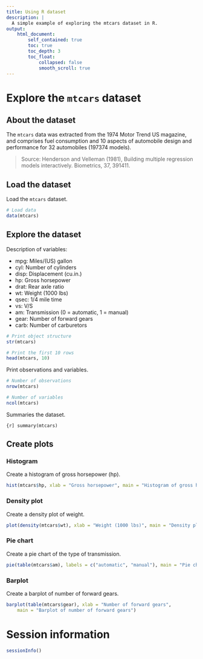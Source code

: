 ```yaml
---
title: Using R dataset
description: |
  A simple example of exploring the mtcars dataset in R.
output: 
    html_document:
        self_contained: true
        toc: true
        toc_depth: 3
        toc_float:
            collapsed: false
            smooth_scroll: true
---
```


# Explore the `mtcars` dataset

## About the dataset

The `mtcars` data was extracted from the 1974 Motor Trend US magazine, and comprises fuel consumption and 10 aspects of automobile design and performance for 32 automobiles (197374 models).

> Source: Henderson and Velleman (1981), Building multiple regression models interactively. Biometrics, 37, 391411.

## Load the dataset

Load the `mtcars` dataset.

```r
# Load data
data(mtcars)
```

## Explore the dataset

Description of variables:

- mpg: Miles/(US) gallon
- cyl: Number of cylinders
- disp: Displacement (cu.in.)
- hp: Gross horsepower
- drat: Rear axle ratio
- wt: Weight (1000 lbs)
- qsec: 1/4 mile time
- vs: V/S
- am: Transmission (0 = automatic, 1 = manual)
- gear: Number of forward gears
- carb: Number of carburetors

```r
# Print object structure
str(mtcars)

# Print the first 10 rows
head(mtcars, 10)
```

Print observations and variables.

```r
# Number of observations
nrow(mtcars)

# Number of variables
ncol(mtcars)
```

Summaries the dataset.

```{r]
summary(mtcars)
```

## Create plots

### Histogram

Create a histogram of gross horsepower (hp).

```r
hist(mtcars$hp, xlab = "Gross horsepower", main = "Histogram of gross horsepower")
```

### Density plot

Create a density plot of weight.

```r
plot(density(mtcars$wt), xlab = "Weight (1000 lbs)", main = "Density plot of weight")
```

### Pie chart

Create a pie chart of the type of transmission.

```r
pie(table(mtcars$am), labels = c("automatic", "manual"), main = "Pie chart of transmission")
```

### Barplot

Create a barplot of number of forward gears.

```r
barplot(table(mtcars$gear), xlab = "Number of forward gears", 
	main = "Barplot of number of forward gears")
```

# Session information

```r
sessionInfo()
```

